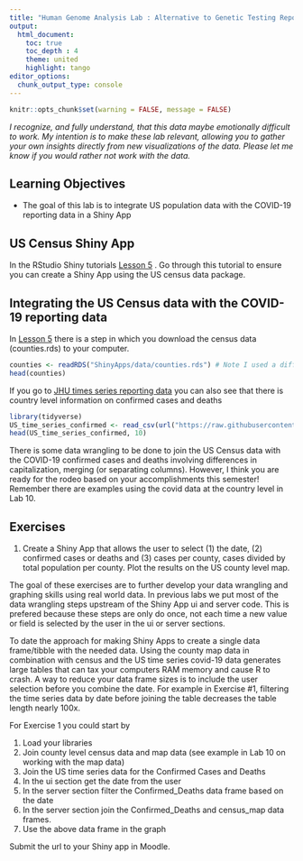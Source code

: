```yaml
---
title: "Human Genome Analysis Lab : Alternative to Genetic Testing Report and Presentation - Human Population Data"
output:
  html_document:
    toc: true
    toc_depth : 4
    theme: united
    highlight: tango
editor_options: 
  chunk_output_type: console
---
```


```r
knitr::opts_chunk$set(warning = FALSE, message = FALSE) 
```

*I recognize, and fully understand, that this data maybe emotionally difficult to work. My intention is to make these lab relevant, allowing you to gather your own insights directly from new visualizations of the data. Please let me know if you would rather not work with the data.*

## Learning Objectives

* The goal of this lab is to integrate US population data with the COVID-19 reporting data in a Shiny App

## US Census Shiny App

In the RStudio Shiny tutorials [Lesson 5](https://shiny.rstudio.com/tutorial/written-tutorial/lesson5/)
.  Go through this tutorial to ensure you can create a Shiny App using the US census data package. 


## Integrating the US Census data with the COVID-19 reporting data

In [Lesson 5](https://shiny.rstudio.com/tutorial/written-tutorial/lesson5/) there is a step in which you download the census data (counties.rds) to your computer.

```r
counties <- readRDS("ShinyApps/data/counties.rds") # Note I used a different directory
head(counties)
```

If you go to [JHU times series reporting data](https://github.com/CSSEGISandData/COVID-19/tree/master/csse_covid_19_data/csse_covid_19_time_series) you can also see that there is country level information on confirmed cases and deaths 

```r
library(tidyverse)
US_time_series_confirmed <- read_csv(url("https://raw.githubusercontent.com/CSSEGISandData/COVID-19/master/csse_covid_19_data/csse_covid_19_time_series/time_series_covid19_confirmed_US.csv"))
head(US_time_series_confirmed, 10)
```

There is some data wrangling to be done to join the US Census data with the COVID-19 confirmed cases and deaths involving differences in capitalization, merging (or separating columns).  However, I think you are ready for the rodeo based on your accomplishments this semester! Remember there are examples using the covid data at the country level in Lab 10.

## Exercises

1. Create a Shiny App that allows the user to select (1) the date, (2) confirmed cases or deaths and (3) cases per county, cases divided by total population per county. Plot the results on the US county level map.

The goal of these exercises are to further develop your data wrangling and graphing skills using real world data. In previous labs we put most of the data wrangling steps upstream of the Shiny App ui and server code. This is prefered because these steps are only do once, not each time a new value or field is selected by the user in the ui or server sections.  

To date the approach for making Shiny Apps to create a single data frame/tibble with the needed data. Using the county map data in combination with census and the US time series covid-19 data generates large tables that can tax your computers RAM memory and cause R to crash. A way to reduce your data frame sizes is to include the user selection before you combine the date. For example in Exercise #1, filtering the time series data by date before joining the table decreases the table length nearly 100x.

For Exercise 1 you could start by

1. Load your libraries
2. Join county level census data and map data (see example in Lab 10 on working with the map data)
3. Join the US time series data for the Confirmed Cases and Deaths 
4. In the ui section get the date from the user
5. In the server section filter the Confirmed_Deaths data frame based on the date
6. In the server section join the Confirmed_Deaths and census_map data frames.
7. Use the above data frame in the graph

Submit the url to your Shiny app in Moodle.



